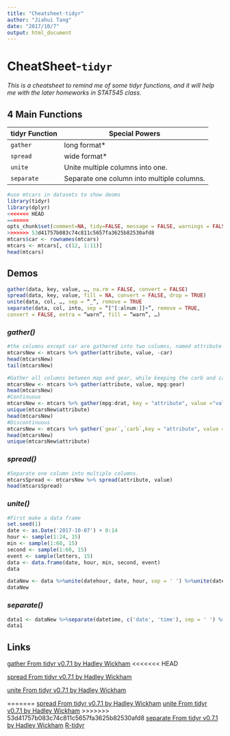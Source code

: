 ```yaml
---
title: "Cheatsheet-tidyr"
author: "Jiahui Tang"
date: "2017/10/7"
output: html_document
---
```

# CheatSheet-`tidyr`

*This is a cheatsheet to remind me of some tidyr functions, and it will help me with the later homeworks in STAT545 class.*

## 4 Main Functions

| tidyr Function    | Special Powers
|-------------------|----------------------------
|  `gather`         | long format\*
|  `spread`         | wide format\*
|  `unite`          | Unite multiple columns into one.
|  `separate`       | Separate one column into multiple columns.

```r
#use mtcars in datasets to show deoms
library(tidyr)
library(dplyr)
<<<<<<< HEAD
=======
opts_chunk$set(comment=NA, tidy=FALSE, message = FALSE, warnings = FALSE)
>>>>>>> 53d41757b083c74c811c5657fa3625b82530afd8
mtcars$car <- rownames(mtcars)
mtcars <- mtcars[, c(12, 1:11)]
head(mtcars)
```

## Demos

```R
gather(data, key, value, …, na.rm = FALSE, convert = FALSE)
spread(data, key, value, fill = NA, convert = FALSE, drop = TRUE)
unite(data, col, …, sep = “_”, remove = TRUE
separate(data, col, into, sep = “[^[:alnum:]]+”, remove = TRUE, 
convert = FALSE, extra = “warn”, fill = “warn”, …)
```
### ***gather()***

```r
#the columns except car are gathered into two columns, named attribute and value respectively
mtcarsNew <- mtcars %>% gather(attribute, value, -car)
head(mtcarsNew)
tail(mtcarsNew)
```

```r
#Gather all columns between map and gear, while keeping the carb and car columns unchanged
mtcarsNew <- mtcars %>% gather(attribute, value, mpg:gear)
head(mtcarsNew)
#Continuous
mtcarsNew <- mtcars %>% gather(mpg:drat, key = "attribute", value ="value", -car)
unique(mtcarsNew$attribute)
head(mtcarsNew)
#Discontinuous
mtcarsNew <- mtcars %>% gather(`gear`,`carb`,key = "attribute", value = "value", -car)
head(mtcarsNew)
unique(mtcarsNew$attribute)
```

### ***spread()***

```r
#Separate one column into multiple columns.
mtcarsSpread <- mtcarsNew %>% spread(attribute, value)
head(mtcarsSpread)
```

### ***unite()***

```r
#First make a data frame
set.seed(1)
date <- as.Date('2017-10-07') + 0:14
hour <- sample(1:24, 15)
min <- sample(1:60, 15)
second <- sample(1:60, 15)
event <- sample(letters, 15)
data <- data.frame(date, hour, min, second, event)
data
```

```r
dataNew <- data %>%unite(datehour, date, hour, sep = ' ') %>%unite(datetime, datehour, min, second, sep = ':')
dataNew
```

### ***separate()***

```r
data1 <- dataNew %>%separate(datetime, c('date', 'time'), sep = ' ') %>%separate(time, c('hour', 'min', 'second'), sep = ':')
data1
```

## Links

[gather From tidyr v0.7.1 by Hadley Wickham](https://www.rdocumentation.org/packages/tidyr/versions/0.7.1/topics/gather)
<<<<<<< HEAD

[spread From tidyr v0.7.1 by Hadley Wickham](https://www.rdocumentation.org/packages/tidyr/versions/0.7.1/topics/spread)

[unite From tidyr v0.7.1 by Hadley Wickham](https://www.rdocumentation.org/packages/tidyr/versions/0.7.1/topics/unite)

=======
[spread From tidyr v0.7.1 by Hadley Wickham](https://www.rdocumentation.org/packages/tidyr/versions/0.7.1/topics/spread)
[unite From tidyr v0.7.1 by Hadley Wickham](https://www.rdocumentation.org/packages/tidyr/versions/0.7.1/topics/unite)
>>>>>>> 53d41757b083c74c811c5657fa3625b82530afd8
[separate From tidyr v0.7.1 by Hadley Wickham](https://www.rdocumentation.org/packages/tidyr/versions/0.7.1/topics/separate)
[R-tidyr](http://www.cnblogs.com/nxld/p/6060533.html)

